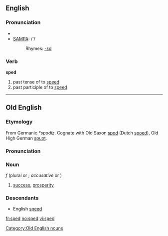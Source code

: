 ==English==

===Pronunciation===
*{{IPA|/spɛd/}}
*[[w:SAMPA|SAMPA]]: /'/
*:Rhymes: [[Rhymes:English:-ɛd|-ɛd]]

===Verb===
'''sped'''

# past tense of to [[speed]]
# past participle of to [[speed]]

----

==Old English==
===Etymology===
From Germanic ''*spodiz''.  Cognate with Old Saxon [[spod]] (Dutch [[spoed]]), Old High German [[spuot]].

===Pronunciation===
{{IPA|/spe:d/}}

===Noun===
{{Unicode|'''spēd'''}} ''f'' (plural {{Unicode|'''[[spede|spēde]]'''}} or {{Unicode|'''[[speda|spēda]]'''}}; ''accusative'' {{Unicode|'''[[spede|spēde]]'''}} or {{Unicode|'''spēd'''}})
# [[success]], [[prosperity]]

===Descendants===
*English [[speed]]

[[Category:Old English nouns]]

[[fr:sped]]
[[no:sped]]
[[vi:sped]]